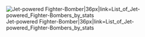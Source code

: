 [[File:Jet-powered Fighter-Bomber Icon 1.png|Jet-powered Fighter-Bomber|36px|link=List_of_Jet-powered_Fighter-Bombers_by_stats]]